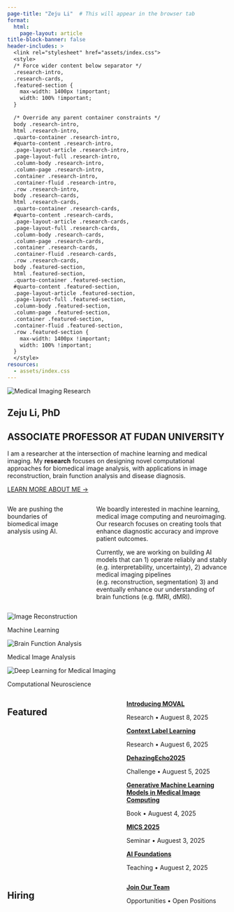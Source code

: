 ```yaml
---
page-title: "Zeju Li"  # This will appear in the browser tab
format:
  html:
    page-layout: article
title-block-banner: false
header-includes: >
  <link rel="stylesheet" href="assets/index.css">
  <style>
  /* Force wider content below separator */
  .research-intro,
  .research-cards,
  .featured-section {
    max-width: 1400px !important;
    width: 100% !important;
  }
  
  /* Override any parent container constraints */
  body .research-intro,
  html .research-intro,
  .quarto-container .research-intro,
  #quarto-content .research-intro,
  .page-layout-article .research-intro,
  .page-layout-full .research-intro,
  .column-body .research-intro,
  .column-page .research-intro,
  .container .research-intro,
  .container-fluid .research-intro,
  .row .research-intro,
  body .research-cards,
  html .research-cards,
  .quarto-container .research-cards,
  #quarto-content .research-cards,
  .page-layout-article .research-cards,
  .page-layout-full .research-cards,
  .column-body .research-cards,
  .column-page .research-cards,
  .container .research-cards,
  .container-fluid .research-cards,
  .row .research-cards,
  body .featured-section,
  html .featured-section,
  .quarto-container .featured-section,
  #quarto-content .featured-section,
  .page-layout-article .featured-section,
  .page-layout-full .featured-section,
  .column-body .featured-section,
  .column-page .featured-section,
  .container .featured-section,
  .container-fluid .featured-section,
  .row .featured-section {
    max-width: 1400px !important;
    width: 100% !important;
  }
  </style>
resources:
  - assets/index.css
---
```


::: {.hero-banner}
<img src="assets/zerojump/img/medicalimaging.png" class="banner-image" alt="Medical Imaging Research">
:::

::: {.hero-content-center}

# Zeju Li, PhD {.text-center}

## ASSOCIATE PROFESSOR AT FUDAN UNIVERSITY {.text-center}

::: {.research-description}
I am a researcher at the intersection of machine learning and medical imaging. My **research** focuses on designing novel computational approaches for biomedical image analysis, with applications in image reconstruction, brain function analysis and disease diagnosis.
:::

::: {.cta-section}
[LEARN MORE ABOUT ME →](/about){.hero-link}
:::

:::

::: {.column-screen .section-separator}
:::

::: {.column-screen}


::: {.research-intro}
::: {.columns}

::: {.column width="30%"}
We are pushing the boundaries of biomedical image analysis using AI.
:::

::: {.column width="5%"}
:::

::: {.column width="65%"}
We boardly interested in machine learning, medical image computing and neuroimaging. Our research focuses on creating tools that enhance diagnostic accuracy and improve patient outcomes. 

Currently, we are working on building AI models that can 1) operate reliably and stably (e.g. interpretability, uncertainty), 2) advance medical imaging pipelines (e.g. reconstruction, segmentation) 3) and eventually enhance our understanding of brain functions (e.g. fMRI, dMRI).
:::

:::
:::

::: {.research-cards}

::: {.research-card .card-3}
<img src="assets/zerojump/img/Slide3.png" class="card-image" alt="Image Reconstruction">

<p>Machine Learning</p>
:::

::: {.research-card .card-2}
<img src="assets/zerojump/img/Slide2.png" class="card-image" alt="Brain Function Analysis">

<p>Medical Image Analysis</p>
:::

::: {.research-card .card-1}
<img src="assets/zerojump/img/Slide1.png" class="card-image" alt="Deep Learning for Medical Imaging">

<p>Computational Neuroscience</p>
:::

:::

::: {.featured-section}

::: {.columns}

::: {.column width="30%"}
## Featured
:::

::: {.column width="20%"}
:::

::: {.column width="50%"}
::: {.featured-items}

::: {.featured-item}
[**Introducing MOVAL**](/moval.html){.featured-link}

::: {.featured-meta}
[Research]{.featured-type} • Auguest 8, 2025
:::
:::

::: {.featured-item}
[**Context Label Learning**](/publication/2023-06-27-context-label-learning/){.featured-link}

::: {.featured-meta}
[Research]{.featured-type} • Auguest 6, 2025
:::
:::

::: {.featured-item}
[**DehazingEcho2025**](/news/2025-08-08-MICCAI2025/){.featured-link}

::: {.featured-meta}
[Challenge]{.featured-type} • Auguest 5, 2025
:::
:::

::: {.featured-item}
[**Generative Machine Learning Models in Medical Image Computing**](/news/2025-08-08-GenAI-Book/){.featured-link}

::: {.featured-meta}
[Book]{.featured-type} • Auguest 4, 2025
:::
:::


::: {.featured-item}
[**MICS 2025**](/news//news/2025-08-08-MICS/){.featured-link}

::: {.featured-meta}
[Seminar]{.featured-type} • Auguest 3, 2025
:::
:::

::: {.featured-item}
[**AI Foundations**](/teaching/2025-08-08-AI/){.featured-link}

::: {.featured-meta}
[Teaching]{.featured-type} • Auguest 2, 2025
:::
:::



:::
:::

:::

:::

::: {.hiring-section}

::: {.columns}

::: {.column width="30%"}
## Hiring
:::

::: {.column width="20%"}
:::

::: {.column width="50%"}
::: {.hiring-items}

::: {.hiring-item}
[**Join Our Team**](/vacancies.html){.hiring-link}

::: {.hiring-meta}
[Opportunities]{.hiring-type} • Open Positions
:::
:::

:::
:::

:::

:::
:::
